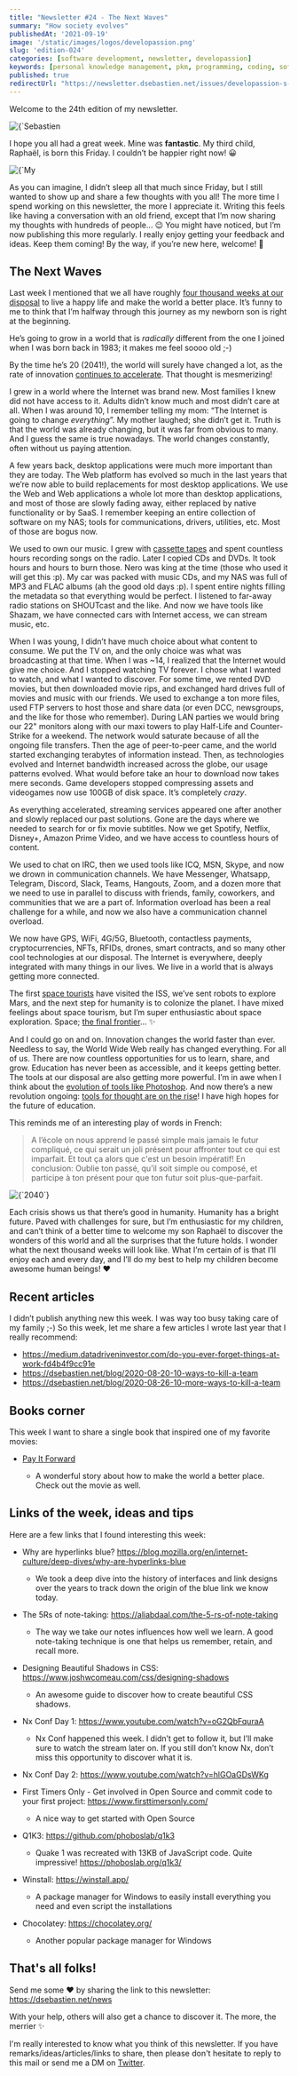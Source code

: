 ```yaml
---
title: "Newsletter #24 - The Next Waves"
summary: "How society evolves"
publishedAt: '2021-09-19'
image: '/static/images/logos/developassion.png'
slug: 'edition-024'
categories: [software development, newsletter, developassion]
keywords: [personal knowledge management, pkm, programming, coding, software development]
published: true
redirectUrl: "https://newsletter.dsebastien.net/issues/developassion-s-newsletter-the-next-waves-770551"
---
```


Welcome to the 24th edition of my newsletter.

<BlogPostCenteredContent>
  <Image
    alt={`Sebastien Dubois's Newsletter`}
    src={`/static/images/logos/developassion.png`}
    width={480}
    height={270}
    priority
  />
</BlogPostCenteredContent>

I hope you all had a great week. Mine was **fantastic**. My third child, Raphaël, is born this Friday. I couldn’t be happier right now! 😀

<BlogPostCenteredContent>
  <Image
    alt={`My son Raphaël and I`}
    src={`/static/images/news/2021/2021-09-19-Raphael.jpg`}
    width={632}
    height={842}
    priority
  />
</BlogPostCenteredContent>

As you can imagine, I didn’t sleep all that much since Friday, but I still wanted to show up and share a few thoughts with you all!
The more time I spend working on this newsletter, the more I appreciate it. Writing this feels like having a conversation with an old friend, except that I’m now sharing my thoughts with hundreds of people… 😉
You might have noticed, but I’m now publishing this more regularly. I really enjoy getting your feedback and ideas. Keep them coming!
By the way, if you’re new here, welcome! 🎉

## The Next Waves

Last week I mentioned that we all have roughly <a href="https://dsebastien.net/news/2021-09-14-edition-023" rel="noopener">four thousand weeks at our disposal</a> to live a happy life and make the world a better place. It’s funny to me to think that I’m halfway through this journey as my newborn son is right at the beginning.

He’s going to grow in a world that is _radically_ different from the one I joined when I was born back in 1983; it makes me feel soooo old ;-)

By the time he’s 20 (2041!), the world will surely have changed a lot, as the rate of innovation <a href="https://dsebastien.net/news/2021-08-01-edition-018" rel="noopener">continues to accelerate</a>. That thought is mesmerizing!

I grew in a world where the Internet was brand new. Most families I knew did not have access to it. Adults didn’t know much and most didn’t care at all. When I was around 10, I remember telling my mom: “The Internet is going to change _everything_”. My mother laughed; she didn’t get it. Truth is that the world was already changing, but it was far from obvious to many. And I guess the same is true nowadays. The world changes constantly, often without us paying attention.

A few years back, desktop applications were much more important than they are today. The Web platform has evolved so much in the last years that we’re now able to build replacements for most desktop applications. We use the Web and Web applications a whole lot more than desktop applications, and most of those are slowly fading away, either replaced by native functionality or by SaaS. I remember keeping an entire collection of software on my NAS; tools for communications, drivers, utilities, etc. Most of those are bogus now.

We used to own our music. I grew with <a href="https://en.wikipedia.org/wiki/Cassette_tape" rel="noopener">cassette tapes</a> and spent countless hours recording songs on the radio. Later I copied CDs and DVDs. It took hours and hours to burn those. Nero was king at the time (those who used it will get this :p). My car was packed with music CDs, and my NAS was full of MP3 and FLAC albums (ah the good old days :p). I spent entire nights filling the metadata so that everything would be perfect. I listened to far-away radio stations on SHOUTcast and the like. And now we have tools like Shazam, we have connected cars with Internet access, we can stream music, etc.

When I was young, I didn’t have much choice about what content to consume. We put the TV on, and the only choice was what was broadcasting at that time. When I was ~14, I realized that the Internet would give me choice. And I stopped watching TV forever. I chose what I wanted to watch, and what I wanted to discover. For some time, we rented DVD movies, but then downloaded movie rips, and exchanged hard drives full of movies and music with our friends. We used to exchange a ton more files, used FTP servers to host those and share data (or even DCC, newsgroups, and the like for those who remember). During LAN parties we would bring our 22" monitors along with our maxi towers to play Half-Life and Counter-Strike for a weekend. The network would saturate because of all the ongoing file transfers. Then the age of peer-to-peer came, and the world started exchanging terabytes of information instead. Then, as technologies evolved and Internet bandwidth increased across the globe, our usage patterns evolved. What would before take an hour to download now takes mere seconds. Game developers stopped compressing assets and videogames now use 100GB of disk space. It’s completely _crazy_.

As everything accelerated, streaming services appeared one after another and slowly replaced our past solutions. Gone are the days where we needed to search for or fix movie subtitles. Now we get Spotify, Netflix, Disney+, Amazon Prime Video, and we have access to countless hours of content.

We used to chat on IRC, then we used tools like ICQ, MSN, Skype, and now we drown in communication channels. We have Messenger, Whatsapp, Telegram, Discord, Slack, Teams, Hangouts, Zoom, and a dozen more that we need to use in parallel to discuss with friends, family, coworkers, and communities that we are a part of. Information overload has been a real challenge for a while, and now we also have a communication channel overload.

We now have GPS, WiFi, 4G/5G, Bluetooth, contactless payments, cryptocurrencies, NFTs, RFIDs, drones, smart contracts, and so many other cool technologies at our disposal. The Internet is everywhere, deeply integrated with many things in our lives. We live in a world that is always getting more connected.

The first <a href="https://en.wikipedia.org/wiki/Space_tourism" rel="noopener">space tourists</a> have visited the ISS, we’ve sent robots to explore Mars, and the next step for humanity is to colonize the planet. I have mixed feelings about space tourism, but I’m super enthusiastic about space exploration. Space; <a href="https://en.wikipedia.org/wiki/Where_no_man_has_gone_before" rel="noopener">the final frontier</a>… ✨

And I could go on and on. Innovation changes the world faster than ever. Needless to say, the World Wide Web really has changed everything. For all of us. There are now countless opportunities for us to learn, share, and grow. Education has never been as accessible, and it keeps getting better. The tools at our disposal are also getting more powerful. I’m in awe when I think about the <a href="https://www.fastprint.co.uk/blog/the-evolution-of-photoshop-25-years-in-the-making.html" rel="noopener">evolution of tools like Photoshop</a>. And now there’s a new revolution ongoing: <a href="https://dsebastien.net/news/2021-09-05-edition-022" rel="noopener">tools for thought are on the rise</a>! I have high hopes for the future of education.

This reminds me of an interesting play of words in French:

> A l’école on nous apprend le passé simple mais jamais le futur compliqué, ce qui serait un joli présent pour affronter tout ce qui est imparfait. Et tout ça alors que c'est un besoin impératif! En conclusion: Oublie ton passé, qu’il soit simple ou composé, et participe à ton présent pour que ton futur soit plus-que-parfait.

<BlogPostCenteredContent>
  <Image
    alt={`2040`}
    src={`/static/images/news/2021/2040.jpg`}
    width={2468}
    height={3702}
    priority
  />
</BlogPostCenteredContent>

Each crisis shows us that there’s good in humanity. Humanity has a bright future. Paved with challenges for sure, but I’m enthusiastic for my children, and can’t think of a better time to welcome my son Raphaël to discover the wonders of this world and all the surprises that the future holds.
I wonder what the next thousand weeks will look like. What I’m certain of is that I’ll enjoy each and every day, and I’ll do my best to help my children become awesome human beings! ❤️

## Recent articles

I didn’t publish anything new this week. I was way too busy taking care of my family ;-)
So this week, let me share a few articles I wrote last year that I really recommend:

* https://medium.datadriveninvestor.com/do-you-ever-forget-things-at-work-fd4b4f9cc91e
* https://dsebastien.net/blog/2020-08-20-10-ways-to-kill-a-team
* https://dsebastien.net/blog/2020-08-26-10-more-ways-to-kill-a-team

## Books corner

This week I want to share a single book that inspired one of my favorite movies:

* <a href="https://www.amazon.com/Pay-Forward-Catherine-Ryan-Hyde/dp/1476796386?tag=dsebastien00-20" rel="noopener">Pay It Forward</a>

  * A wonderful story about how to make the world a better place. Check out the movie as well.

## Links of the week, ideas and tips

Here are a few links that I found interesting this week:

* Why are hyperlinks blue? https://blog.mozilla.org/en/internet-culture/deep-dives/why-are-hyperlinks-blue

  * We took a deep dive into the history of interfaces and link designs over the years to track down the origin of the blue link we know today.
* The 5Rs of note-taking: https://aliabdaal.com/the-5-rs-of-note-taking

  * The way we take our notes influences how well we learn. A good note-taking technique is one that helps us remember, retain, and recall more.
* Designing Beautiful Shadows in CSS: https://www.joshwcomeau.com/css/designing-shadows

  * An awesome guide to discover how to create beautiful CSS shadows.
* Nx Conf Day 1: https://www.youtube.com/watch?v=oG2QbFquraA

  * Nx Conf happened this week. I didn’t get to follow it, but I’ll make sure to watch the stream later on. If you still don’t know Nx, don’t miss this opportunity to discover what it is.
* Nx Conf Day 2: https://www.youtube.com/watch?v=hlGOaGDsWKg
* First Timers Only - Get involved in Open Source and commit code to your first project: https://www.firsttimersonly.com/

  * A nice way to get started with Open Source
* Q1K3: https://github.com/phoboslab/q1k3

  * Quake 1 was recreated with 13KB of JavaScript code. Quite impressive! https://phoboslab.org/q1k3/
* Winstall: https://winstall.app/

  * A package manager for Windows to easily install everything you need and even script the installations
* Chocolatey: https://chocolatey.org/

  * Another popular package manager for Windows

## That's all folks!

Send me some ❤️ by sharing the link to this newsletter: https://dsebastien.net/news

With your help, others will also get a chance to discover it. The more, the merrier ✨

I'm really interested to know what you think of this newsletter. If you have remarks/ideas/articles/links to share, then please don't hesitate to reply to this mail or send me a DM on <a href="https://twitter.com/dSebastien" rel="noopener">Twitter</a>.

<BlogPostSignature />
